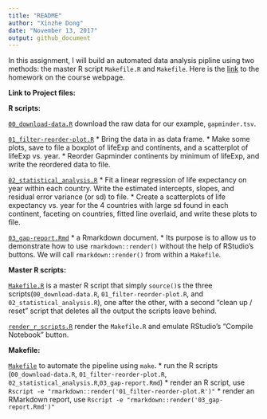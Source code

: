```yaml
---
title: "README"
author: "Xinzhe Dong"
date: "November 13, 2017"
output: github_document
---
```


In this assignment, I will build an automated data analysis pipline using two methods: the master R script `Makefile.R` and `Makefile`. Here is the [link](http://stat545.com/hw07_automation.html) to the homework on the course webpage.

**Link to Project files:**

**R scripts:**

[`00_download-data.R`](https://github.com/hannahdxz/STAT545-hw-Dong-Xinzhe/blob/master/hw%2007/00_download-data.R) download the raw data for our example, `gapminder.tsv`.

[`01_filter-reorder-plot.R`](https://github.com/hannahdxz/STAT545-hw-Dong-Xinzhe/blob/master/hw%2007/01_filter-reorder-plot.R)
* Bring the data in as data frame. 
* Make some plots, save to file a boxplot of lifeExp and continents, and a scatterplot of lifeExp vs. year. 
* Reorder Gapminder continents by minimum of lifeExp, and write the reordered data to file.

[`02_statistical_analysis.R`](https://github.com/hannahdxz/STAT545-hw-Dong-Xinzhe/blob/master/hw%2007/02_statistical_analysis.R)
* Fit a linear regression of life expectancy on year within each country. Write the estimated intercepts, slopes, and residual error variance (or sd) to file. 
* Create a scatterplots of life expectancy vs. year for the 4 countries with large sd found in each continent, faceting on countries, fitted line overlaid, and write these plots to file.

[`03_gap-report.Rmd`](https://github.com/hannahdxz/STAT545-hw-Dong-Xinzhe/blob/master/hw%2007/03_gap-report.Rmd)
* a Rmarkdown document. 
* Its purpose is to allow us to demonstrate how to use `rmarkdown::render()` without the help of RStudio's buttons. We will call `rmarkdown::render()` from within a `Makefile`.

**Master R scripts:**

[`Makefile.R`](https://github.com/hannahdxz/STAT545-hw-Dong-Xinzhe/blob/master/hw%2007/Makefile.R) is a master R script that simply `source()`s the three scripts(`00_download-data.R`, `01_filter-reorder-plot.R`, and `02_statistical_analysis.R`), one after the other, with a second “clean up / reset” script that deletes all the output the scripts leave behind.

[`render_r_scripts.R`](https://github.com/hannahdxz/STAT545-hw-Dong-Xinzhe/blob/master/hw%2007/render_r_scripts.R) render the `Makefile.R` and emulate RStudio’s “Compile Notebook” button.

**Makefile:**

[`Makefile`](https://github.com/hannahdxz/STAT545-hw-Dong-Xinzhe/blob/master/hw%2007/Makefile) to automate the pipeline using `make`.
* run the R scripts (`00_download-data.R`, `01_filter-reorder-plot.R`, `02_statistical_analysis.R`,`03_gap-report.Rmd`) 
* render an R script, use `Rscript -e "rmarkdown::render('01_filter-reorder-plot.R')"`
* render an RMarkdown report, use `Rscript -e "rmarkdown::render('03_gap-report.Rmd')"`


